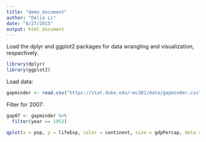 ```yaml
---
title: "demo_document"
author: "Delia Li"
date: "8/27/2015"
output: html_document
---
```


Load the dplyr and ggplot2 packages for data wrangling and visualization, respectively.

```r
library(dplyr)
library(ggplot2)

```

Load data:

```r
gapminder <- read.csv("https://stat.duke.edu/~mc301/data/gapminder.csv")
```

Filter for 2007:

```r
gap07 <- gapminder %>%
  filter(year == 1952)
```



```r
qplot(x = pop, y = lifeExp, color = continent, size = gdpPercap, data = gap07)
```

